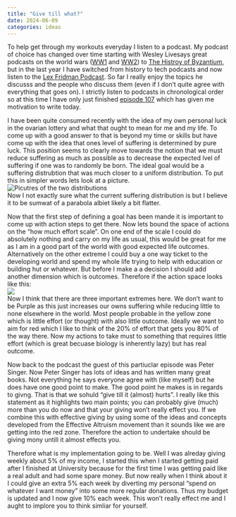 ```yaml
---
title: "Give till what?"
date: 2024-06-09
categories: ideas
---
```


To help get through my workouts everyday I listen to a podcast. My podcast of choice has changed over time starting with Wesley Livesays great podcasts on the world wars ([WW1](https://www.historyofthegreatwar.com/) and [WW2](https://historyofthesecondworldwar.com/)) to [The Histroy of Byzantium](https://thehistoryofbyzantium.com/), but in the last year I have switched from history to tech podcasts and now listen to the [Lex Fridman Podcast](https://lexfridman.com/podcast/). So far I really enjoy the topics he discusss and the people who discuss them (even if I don't quite agree with everything that goes on). I strictly listen to podcasts in chronological order so at this time I have only just finished [episode 107](https://www.youtube.com/watch?v=llh-2pqSGrs) which has given me motivation to write today.

I have been quite consumed recently with the idea of my own personal luck in the ovarian lottery and what that ought to mean for me and my life. To come up with a good answer to that is beyond my time or skills but have come up with the idea that ones level of suffering is determined by pure luck. This position seems to clearly move towards the notion that we must reduce suffering as much as possible as to decrease the expected lvel of suffering if one was to randomly be born. The ideal goal would be a suffering distrubtion that was much closer to a uniform distribution.
To put this in simpler words lets look at a picture.  
![Picutres of the two distributions]({{ site.url }}{{ site.baseurl }}/assets/images/posts/suffering_distributions.png)  
Now I not exactly sure what the current suffering distribution is but I believe it to be sumwat of a parabola albiet likely a bit flatter.

Now that the first step of defining a goal has been mande it is important to come up with action steps to get there. Now lets bound the space of actions on the "how much effort scale". On one end of the scale I could do absolutely nothing and carry on my life as usual, this would be great for me as I am in a good part of the world with good expected life outcomes. Alternatively on the other extreme I could buy a one way ticket to the developing world and spend my whole life trying to help with education or building hut or whatever. But before I make a a decision I should add another dimension which is outcomes. Therefore if the action space looks like this:  
![]({{ site.url }}{{ site.baseurl }}/assests/images/post/what_actions_to_take.jpg)  
Now I think that there are three important extremes here. We don't want to be Purple as this just increases our owns suffering while reducing little to none elsewhere in the world. Most people probable in the yellow zone which is little effort (or thought) with also little outcome. Ideally we want to aim for red which I like to think of the 20% of effort that gets you 80% of the way there. Now my actions to take must to something that requires little effort (which is great becuase biology is inherently lazy) but has real outcome.

Now back to the podcast the guest of this partiuclar episode was Peter Singer. Now Peter Singer has lots of ideas and has written many great books. Not everything he says everyone agree with (like myself) but he does have one good point to make. The good point he makes is in regards to givng. That is that we sohuld "give till it (almost) hurts". I really like this statement as it highlights two main points; you can probably give (much) more than you do now and that your giving won't really effect you. If we combine this with effective giving by using some of the ideas and concepts developed from the Effective Altruism movement than it sounds like we are getting into the red zone. Therefore the action to undertake should be giving mony untill it almost effects you.

Therefore what is my implementation going to be. Well I was alreday giving weekly about 5% of my income, I started this when I started getting paid after I finished at University because for the first time I was getting paid like a real adult and had some spare money. But now really when I think about it I could give an extra 5% each week by diverting my personal "spend on whatever I want money" into some more regular donations. Thus my budget is updated and I now give 10% each week. This won't really effect me and I aught to implore you to think simliar for yourself. 
